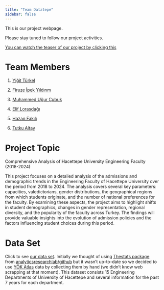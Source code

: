 ```yaml
---
title: "Team Datatepe"
sidebar: false 
---
```


This is our project webpage.

Please stay tuned to follow our project activities.

[You can watch the teaser of our project by clicking this](https://www.canva.com/design/DAGaegR_Yr8/LdHTJ6uP9k7pMSLDit2o-w/edit?utm_content=DAGaegR_Yr8&utm_campaign=designshare&utm_medium=link2&utm_source=sharebutton)

# Team Members

1.  [Yiğit Türkel](https://emu-hacettepe-analytics.github.io/emu430-fall2024-yigitturkel-lab/)

2.  [Firuze İpek Yıldırım](https://emu-hacettepe-analytics.github.io/emu430-fall2024-firuzeipekyildirim/)

3.  [Muhammed Uğur Çubuk](https://emu-hacettepe-analytics.github.io/emu430-fall2024-mugurcubuk/)[ ](https://tr.wikipedia.org/wiki/Fred_(1993_do%C4%9Fumlu_futbolcu))

4.  [Elif Lorasdağı](https://emu-hacettepe-analytics.github.io/emu430-fall2024-elflrsdglab/)

5.  [Hazan Fakılı](https://emu-hacettepe-analytics.github.io/emu430-fall2024-hazanfakili/)

6.  [Tutku Altay](https://emu-hacettepe-analytics.github.io/emu430-fall2024-taltaylab/)

# Project Topic

Comprehensive Analysis of Hacettepe University Engineering Faculty (2018-2024)

This project focuses on a detailed analysis of the admissions and demographic trends in the Engineering Faculty of Hacettepe University over the period from 2018 to 2024. The analysis covers several key parameters: capacities, valedictorians, gender distributions, the geographical regions from which students originate, and the number of national preferences for the faculty. By examining these aspects, the project aims to highlight shifts in student demographics, changes in gender representation, regional diversity, and the popularity of the faculty across Turkey. The findings will provide valuable insights into the evolution of admission policies and the factors influencing student choices during this period.

# Data Set

Click to see [our data set](https://docs.google.com/spreadsheets/d/1j_uFnTN_WHLdQg5khKyaxF10WOlic646JNyXT7vxPvI/edit?usp=sharing). Initially we thought of using [Thestats package](https://github.com/analyticsresearchlab/thestats) from [analyticsresearchlab/github](https://github.com/analyticsresearchlab/thestats) but it wasn't up-to-date so we decided to use [YÖK Atlas](https://yokatlas.yok.gov.tr) data by collecting them by hand (we didn't know web scrapping at that moment). This dataset consists 15 Engineering Departments of University of Hacettepe and several information for the past 7 years for each department.
